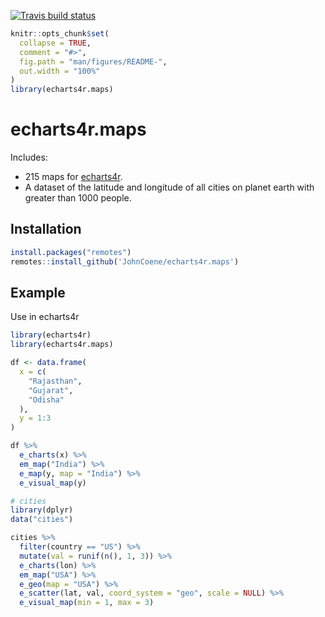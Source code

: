 [![Travis build status](https://travis-ci.org/JohnCoene/echarts4r.maps.svg?branch=master)](https://travis-ci.org/JohnCoene/echarts4r.maps)
  
```r
knitr::opts_chunk$set(
  collapse = TRUE,
  comment = "#>",
  fig.path = "man/figures/README-",
  out.width = "100%"
)
library(echarts4r.maps)
```

# echarts4r.maps

Includes:

- 215 maps for [echarts4r](https://echarts4r.john-coene.com/).
- A dataset of the latitude and longitude of all cities on planet earth with greater than 1000 people.

## Installation

```r
install.packages("remotes")
remotes::install_github('JohnCoene/echarts4r.maps')
```

## Example

Use in echarts4r

```r
library(echarts4r)
library(echarts4r.maps)

df <- data.frame(
  x = c(
    "Rajasthan",
    "Gujarat",
    "Odisha"
  ), 
  y = 1:3
)

df %>% 
  e_charts(x) %>%
  em_map("India") %>% 
  e_map(y, map = "India") %>% 
  e_visual_map(y)

# cities
library(dplyr)
data("cities")

cities %>% 
  filter(country == "US") %>% 
  mutate(val = runif(n(), 1, 3)) %>% 
  e_charts(lon) %>%
  em_map("USA") %>% 
  e_geo(map = "USA") %>% 
  e_scatter(lat, val, coord_system = "geo", scale = NULL) %>% 
  e_visual_map(min = 1, max = 3)
```
